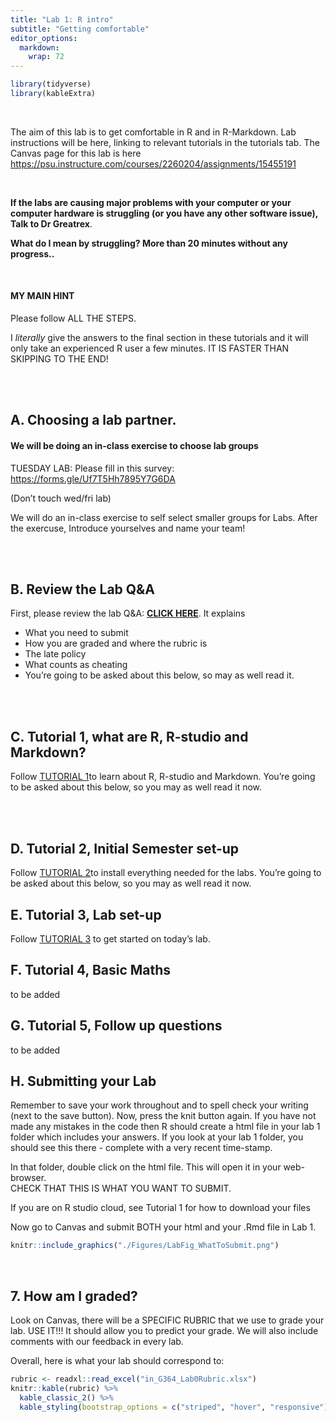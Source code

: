 ```yaml
---
title: "Lab 1: R intro"
subtitle: "Getting comfortable"
editor_options: 
  markdown: 
    wrap: 72
---
```


```r
library(tidyverse)
library(kableExtra)
```

<br>

The aim of this lab is to get comfortable in R and in R-Markdown. Lab
instructions will be here, linking to relevant tutorials in the
tutorials tab. The Canvas page for this lab is here
<https://psu.instructure.com/courses/2260204/assignments/15455191>

<br>

**If the labs are causing major problems with your computer or your
computer hardware is struggling (or you have any other software issue),
Talk to Dr Greatrex**.

**What do I mean by struggling? More than 20 minutes without any
progress..**

<br>

#### MY MAIN HINT

Please follow ALL THE STEPS.

I *literally* give the answers to the final section in these tutorials
and it will only take an experienced R user a few minutes. IT IS FASTER
THAN SKIPPING TO THE END!

<br> <br>

## A. Choosing a lab partner. 

#### We will be doing an in-class exercise to choose lab groups

TUESDAY LAB: Please fill in this survey:
<https://forms.gle/Uf7T5Hh7895Y7G6DA>

(Don't touch wed/fri lab)

We will do an in-class exercise to self select smaller groups for Labs.
After the exercuse, Introduce yourselves and name your team!

<br> <br>

## B. Review the Lab Q&A

First, please review the lab Q&A: [**CLICK
HERE**](in_G364_Lab0_FAQ.rmd). It explains

-   What you need to submit
-   How you are graded and where the rubric is
-   The late policy
-   What counts as cheating
-   You're going to be asked about this below, so may as well read it.

<br> <br>

## C. Tutorial 1, what are R, R-studio and Markdown?

Follow [TUTORIAL 1](https://psu-spatial.github.io/Geog364-2023/in_Tutorial01WhatisR.html )to learn about R, R-studio and Markdown.  You're going to be asked about this below, so you may as well read it now.

<br> <br>

## D. Tutorial 2, Initial Semester set-up

Follow [TUTORIAL 2](https://psu-spatial.github.io/Geog364-2023/in_Tutorial02SetUp.html)to install everything needed for the labs. You're going to be asked about this below, so you may as well read it now.


## E. Tutorial 3, Lab set-up 

Follow [TUTORIAL 3](to be added) to get started on today's lab.


## F. Tutorial 4, Basic Maths
to be added


## G. Tutorial 5, Follow up questions
to be added



## H. Submitting your Lab

Remember to save your work throughout and to spell check your writing
(next to the save button). Now, press the knit button again. If you have
not made any mistakes in the code then R should create a html file in
your lab 1 folder which includes your answers. If you look at your lab 1
folder, you should see this there - complete with a very recent
time-stamp.

In that folder, double click on the html file. This will open it in your
web-browser.\
CHECK THAT THIS IS WHAT YOU WANT TO SUBMIT.

If you are on R studio cloud, see Tutorial 1 for how to download your
files

Now go to Canvas and submit BOTH your html and your .Rmd file in Lab 1.

```r
knitr::include_graphics("./Figures/LabFig_WhatToSubmit.png")
```

<br>

## 7. How am I graded?

Look on Canvas, there will be a SPECIFIC RUBRIC that we use to grade
your lab. USE IT!!! It should allow you to predict your grade. We will
also include comments with our feedback in every lab.

Overall, here is what your lab should correspond to:

```r
rubric <- readxl::read_excel("in_G364_Lab0Rubric.xlsx")
knitr::kable(rubric) %>%   
  kable_classic_2() %>%
  kable_styling(bootstrap_options = c("striped", "hover", "responsive"))


```
